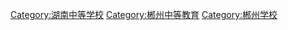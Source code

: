 [[Category:湖南中等学校|Category:湖南中等学校]]
[[Category:郴州中等教育|Category:郴州中等教育]]
[[Category:郴州学校|Category:郴州学校]]